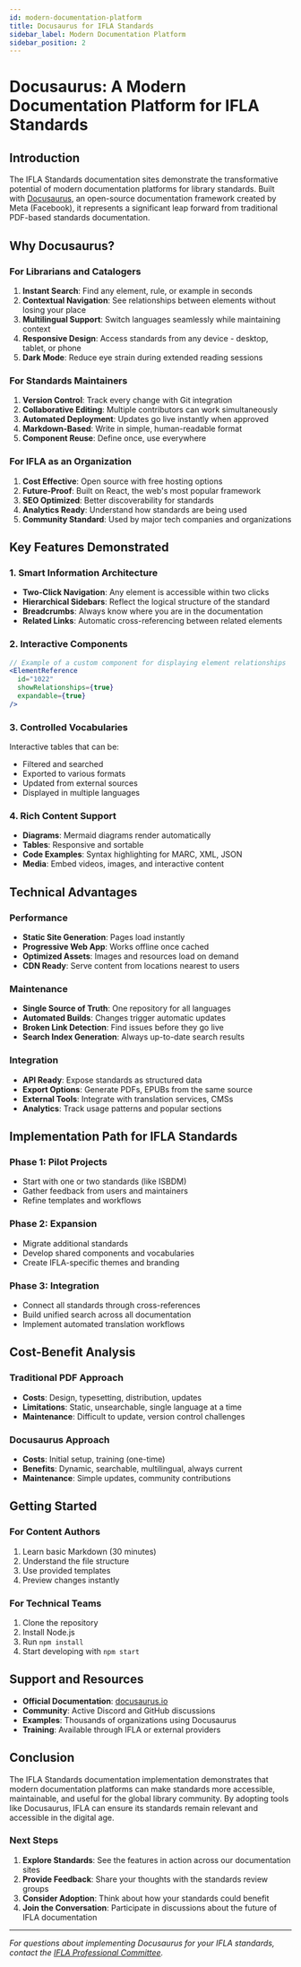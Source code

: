 ```yaml
---
id: modern-documentation-platform
title: Docusaurus for IFLA Standards
sidebar_label: Modern Documentation Platform
sidebar_position: 2
---
```


# Docusaurus: A Modern Documentation Platform for IFLA Standards

## Introduction

The IFLA Standards documentation sites demonstrate the transformative potential of modern documentation platforms for library standards. Built with [Docusaurus](https://docusaurus.io/), an open-source documentation framework created by Meta (Facebook), it represents a significant leap forward from traditional PDF-based standards documentation.

## Why Docusaurus?

### For Librarians and Catalogers

1. **Instant Search**: Find any element, rule, or example in seconds
2. **Contextual Navigation**: See relationships between elements without losing your place
3. **Multilingual Support**: Switch languages seamlessly while maintaining context
4. **Responsive Design**: Access standards from any device - desktop, tablet, or phone
5. **Dark Mode**: Reduce eye strain during extended reading sessions

### For Standards Maintainers

1. **Version Control**: Track every change with Git integration
2. **Collaborative Editing**: Multiple contributors can work simultaneously
3. **Automated Deployment**: Updates go live instantly when approved
4. **Markdown-Based**: Write in simple, human-readable format
5. **Component Reuse**: Define once, use everywhere

### For IFLA as an Organization

1. **Cost Effective**: Open source with free hosting options
2. **Future-Proof**: Built on React, the web's most popular framework
3. **SEO Optimized**: Better discoverability for standards
4. **Analytics Ready**: Understand how standards are being used
5. **Community Standard**: Used by major tech companies and organizations

## Key Features Demonstrated

### 1. Smart Information Architecture

- **Two-Click Navigation**: Any element is accessible within two clicks
- **Hierarchical Sidebars**: Reflect the logical structure of the standard
- **Breadcrumbs**: Always know where you are in the documentation
- **Related Links**: Automatic cross-referencing between related elements

### 2. Interactive Components

```jsx
// Example of a custom component for displaying element relationships
<ElementReference 
  id="1022"
  showRelationships={true}
  expandable={true}
/>
```

### 3. Controlled Vocabularies

Interactive tables that can be:
- Filtered and searched
- Exported to various formats
- Updated from external sources
- Displayed in multiple languages

### 4. Rich Content Support

- **Diagrams**: Mermaid diagrams render automatically
- **Tables**: Responsive and sortable
- **Code Examples**: Syntax highlighting for MARC, XML, JSON
- **Media**: Embed videos, images, and interactive content

## Technical Advantages

### Performance

- **Static Site Generation**: Pages load instantly
- **Progressive Web App**: Works offline once cached
- **Optimized Assets**: Images and resources load on demand
- **CDN Ready**: Serve content from locations nearest to users

### Maintenance

- **Single Source of Truth**: One repository for all languages
- **Automated Builds**: Changes trigger automatic updates
- **Broken Link Detection**: Find issues before they go live
- **Search Index Generation**: Always up-to-date search results

### Integration

- **API Ready**: Expose standards as structured data
- **Export Options**: Generate PDFs, EPUBs from the same source
- **External Tools**: Integrate with translation services, CMSs
- **Analytics**: Track usage patterns and popular sections

## Implementation Path for IFLA Standards

### Phase 1: Pilot Projects
- Start with one or two standards (like ISBDM)
- Gather feedback from users and maintainers
- Refine templates and workflows

### Phase 2: Expansion
- Migrate additional standards
- Develop shared components and vocabularies
- Create IFLA-specific themes and branding

### Phase 3: Integration
- Connect all standards through cross-references
- Build unified search across all documentation
- Implement automated translation workflows

## Cost-Benefit Analysis

### Traditional PDF Approach
- **Costs**: Design, typesetting, distribution, updates
- **Limitations**: Static, unsearchable, single language at a time
- **Maintenance**: Difficult to update, version control challenges

### Docusaurus Approach
- **Costs**: Initial setup, training (one-time)
- **Benefits**: Dynamic, searchable, multilingual, always current
- **Maintenance**: Simple updates, community contributions

## Getting Started

### For Content Authors
1. Learn basic Markdown (30 minutes)
2. Understand the file structure
3. Use provided templates
4. Preview changes instantly

### For Technical Teams
1. Clone the repository
2. Install Node.js
3. Run `npm install`
4. Start developing with `npm start`

## Support and Resources

- **Official Documentation**: [docusaurus.io](https://docusaurus.io/)
- **Community**: Active Discord and GitHub discussions
- **Examples**: Thousands of organizations using Docusaurus
- **Training**: Available through IFLA or external providers

## Conclusion

The IFLA Standards documentation implementation demonstrates that modern documentation platforms can make standards more accessible, maintainable, and useful for the global library community. By adopting tools like Docusaurus, IFLA can ensure its standards remain relevant and accessible in the digital age.

### Next Steps

1. **Explore Standards**: See the features in action across our documentation sites
2. **Provide Feedback**: Share your thoughts with the standards review groups
3. **Consider Adoption**: Think about how your standards could benefit
4. **Join the Conversation**: Participate in discussions about the future of IFLA documentation

---

*For questions about implementing Docusaurus for your IFLA standards, contact the [IFLA Professional Committee](https://www.ifla.org/).*